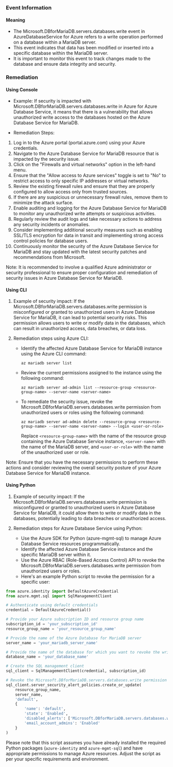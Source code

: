 
### Event Information

#### Meaning

- The Microsoft.DBforMariaDB.servers.databases.write event in AzureDatabaseService for Azure refers to a write operation performed on a database within a MariaDB server.
- This event indicates that data has been modified or inserted into a specific database within the MariaDB server.
- It is important to monitor this event to track changes made to the database and ensure data integrity and security.

### Remediation

#### Using Console

- Example: If security is impacted with Microsoft.DBforMariaDB.servers.databases.write in Azure for Azure Database Service, it means that there is a vulnerability that allows unauthorized write access to the databases hosted on the Azure Database Service for MariaDB.

- Remediation Steps:
1. Log in to the Azure portal (portal.azure.com) using your Azure credentials.
2. Navigate to the Azure Database Service for MariaDB resource that is impacted by the security issue.
3. Click on the "Firewalls and virtual networks" option in the left-hand menu.
4. Ensure that the "Allow access to Azure services" toggle is set to "No" to restrict access to only specific IP addresses or virtual networks.
5. Review the existing firewall rules and ensure that they are properly configured to allow access only from trusted sources.
6. If there are any suspicious or unnecessary firewall rules, remove them to minimize the attack surface.
7. Enable auditing and logging for the Azure Database Service for MariaDB to monitor any unauthorized write attempts or suspicious activities.
8. Regularly review the audit logs and take necessary actions to address any security incidents or anomalies.
9. Consider implementing additional security measures such as enabling SSL/TLS encryption for data in transit and implementing strong access control policies for database users.
10. Continuously monitor the security of the Azure Database Service for MariaDB and stay updated with the latest security patches and recommendations from Microsoft.

Note: It is recommended to involve a qualified Azure administrator or security professional to ensure proper configuration and remediation of security issues in Azure Database Service for MariaDB.

#### Using CLI

1. Example of security impact: If the Microsoft.DBforMariaDB.servers.databases.write permission is misconfigured or granted to unauthorized users in Azure Database Service for MariaDB, it can lead to potential security risks. This permission allows users to write or modify data in the databases, which can result in unauthorized access, data breaches, or data loss.

2. Remediation steps using Azure CLI:
   - Identify the affected Azure Database Service for MariaDB instance using the Azure CLI command: 
     ```
     az mariadb server list
     ```
   - Review the current permissions assigned to the instance using the following command:
     ```
     az mariadb server ad-admin list --resource-group <resource-group-name> --server-name <server-name>
     ```
   - To remediate the security issue, revoke the Microsoft.DBforMariaDB.servers.databases.write permission from unauthorized users or roles using the following command:
     ```
     az mariadb server ad-admin delete --resource-group <resource-group-name> --server-name <server-name> --login <user-or-role>
     ```
     Replace `<resource-group-name>` with the name of the resource group containing the Azure Database Service instance, `<server-name>` with the name of the MariaDB server, and `<user-or-role>` with the name of the unauthorized user or role.

Note: Ensure that you have the necessary permissions to perform these actions and consider reviewing the overall security posture of your Azure Database Service for MariaDB instance.

#### Using Python

1. Example of security impact: If the Microsoft.DBforMariaDB.servers.databases.write permission is misconfigured or granted to unauthorized users in Azure Database Service for MariaDB, it could allow them to write or modify data in the databases, potentially leading to data breaches or unauthorized access.

2. Remediation steps for Azure Database Service using Python:
   - Use the Azure SDK for Python (azure-mgmt-sql) to manage Azure Database Service resources programmatically.
   - Identify the affected Azure Database Service instance and the specific MariaDB server within it.
   - Use the Azure RBAC (Role-Based Access Control) API to revoke the Microsoft.DBforMariaDB.servers.databases.write permission from unauthorized users or roles.
   - Here's an example Python script to revoke the permission for a specific user:

```python
from azure.identity import DefaultAzureCredential
from azure.mgmt.sql import SqlManagementClient

# Authenticate using default credentials
credential = DefaultAzureCredential()

# Provide your Azure subscription ID and resource group name
subscription_id = 'your_subscription_id'
resource_group_name = 'your_resource_group_name'

# Provide the name of the Azure Database for MariaDB server
server_name = 'your_mariadb_server_name'

# Provide the name of the database for which you want to revoke the write permission
database_name = 'your_database_name'

# Create the SQL management client
sql_client = SqlManagementClient(credential, subscription_id)

# Revoke the Microsoft.DBforMariaDB.servers.databases.write permission for a specific user
sql_client.server_security_alert_policies.create_or_update(
    resource_group_name,
    server_name,
    'default',
    {
        'name': 'default',
        'state': 'Enabled',
        'disabled_alerts': ['Microsoft.DBforMariaDB.servers.databases.write'],
        'email_account_admins': 'Enabled'
    }
)
```

Please note that this script assumes you have already installed the required Python packages (`azure-identity` and `azure-mgmt-sql`) and have appropriate permissions to manage Azure resources. Adjust the script as per your specific requirements and environment.

